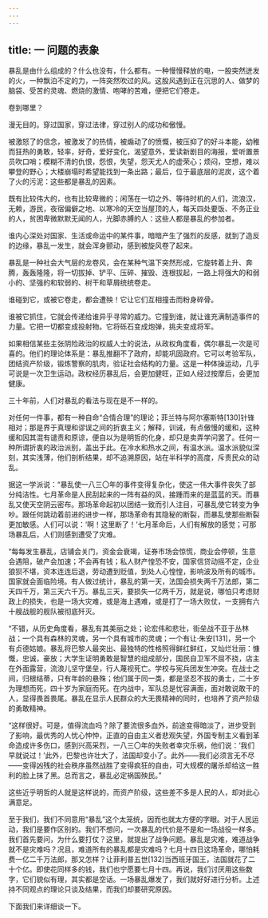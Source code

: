 ```yaml
---
---
---
```

title: 一 问题的表象
---




暴乱是由什么组成的？什么也没有，什么都有。一种慢慢释放的电，一股突然迸发的火，一种飘泊不定的力，一阵突然吹过的风。这股风遇到正在沉思的人、做梦的脑袋、受苦的灵魂、燃烧的激情、咆哮的苦难，便把它们卷走。

卷到哪里？

漫无目的。穿过国家，穿过法律，穿过别人的成功和傲慢。

被激怒了的信念，被激发了的热情，被煽动了的愤慨，被压抑了的好斗本能，幼稚而狂热的勇敢，轻率，好奇，爱好变化，渴望意外，爱读新剧目的海报，爱听置景员吹口哨；模糊不清的仇恨，怨恨，失望，怨天尤人的虚荣心；烦闷，空想，难以攀登的野心；大楼崩塌时希望能找到一条出路；最后，位于最底层的泥炭，这个着了火的污泥：这些都是暴乱的因素。

既有比较伟大的，也有比较卑微的；闲荡在一切之外、等待时机的人们，流浪汉，无赖，游民，夜宿偏僻之地、以寒冷的天空当屋顶的人，每天四处要饭、不务正业的人，贫困卑微默默无闻的人，光脚赤膊的人：这些人都是暴乱的参加者。

谁内心深处对国家、生活或命运中的某件事，暗暗产生了强烈的反感，就到了造反的边缘，暴乱一发生，就会浑身颤动，感到被旋风卷了起来。

暴乱是一种社会大气层的龙卷风，会在某种气温下突然形成，它旋转着上升、奔腾，轰轰隆隆，将一切拔掉、铲平、压碎、摧毁、连根拔起，一路上将强大的和弱小的、坚强的和软弱的、树干和草屑统统卷走。

谁碰到它，或被它卷走，都会遭殃！它让它们互相撞击而粉身碎骨。

谁被它抓住，它就会传递给谁异乎寻常的威力。它撞到谁，就让谁充满制造事件的力量。它把一切都变成投射物。它将砾石变成炮弹，挑夫变成将军。

如果相信某些主张阴险政治的权威人士的说法，从政权角度看，偶尔暴乱一次是可喜的。他们的理论体系是：暴乱推翻不了政府，却能巩固政府。它可以考验军队，团结资产阶级，锻炼警察的肌肉，验证社会结构的力量。这是一种体操运动，几乎可说是一次卫生运动。政权经历暴乱后，会更加健旺，正如人经过按摩后，会更加健康。

三十年前，人们对暴乱的看法与现在是不一样的。

对任何一件事，都有一种自命“合情合理”的理论；菲兰特与阿尔塞斯特[130]针锋相对；那是界于真理和谬误之间的折衷主义；解释，训诫，有点傲慢的缓和，这种缓和因其混有谴责和原谅，便自以为是明哲的化身，却只是卖弄学问罢了。任何一种所谓折衷的政治派别，盖出于此。在冷水和热水之间，有温水派。温水派貌似深刻，其实浅薄，他们剖析结果，却不追溯原因，站在半科学的高度，斥责民众的动乱。

据这一学派说：“暴乱使一八三〇年的事件变得复杂化，使这一伟大事件丧失了部分纯洁性。七月革命是人民刮起来的一阵有益的风，接踵而来的是蓝蓝的天。而暴乱又使天空阴云密布。那场革命起初以团结一致而引人注目，可暴乱使它转变为争吵。跟任何跳动着前进的进步一样，那场革命有其隐秘的断裂，而暴乱使那些断裂更加敏感。人们可以说：‘啊！这里断了！’七月革命后，人们有解放的感觉；可那场暴乱后，人们则感到遭受了灾难。

“每每发生暴乱，店铺会关门，资金会衰竭，证券市场会惊慌，商业会停顿，生意会遇阻，破产会加速；不会再有钱；私人财产惶恐不安，国家信贷动摇不定，企业狼狈不堪，资本连连后退，劳动遭到贬值，到处人心惶惶，影响波及所有的城市。国家就会面临险境。有人做过统计，暴乱的第一天，法国会损失两千万法郎，第二天四千万，第三天六千万。暴乱三天，要损失一亿两千万，就是说，哪怕只考虑财政上的损失，也是一场大灾难，或是海上遇难，或是打了一场大败仗，一支拥有六十艘战舰的舰队被彻底歼灭。

“不错，从历史角度看，暴乱有其美丽之处；论宏伟和悲壮，街垒战不亚于丛林战；一个具有森林的灵魂，另一个具有城市的灵魂；一个有让·朱安[131]，另一个有贞德姑娘。暴乱将巴黎人最突出、最独特的性格照得鲜红鲜红，又灿烂壮丽：慷慨，忠诚，豪放；大学生证明勇敢是智慧的组成部分，国民自卫军不屈不挠，店主在外面露营，流浪儿坚守堡垒，行人蔑视死亡。学校与宪兵团发生冲突。在战士之间，归根结蒂，只有年龄的悬殊；他们属于同一类，都是坚忍不拔的勇士，二十岁为理想而死，四十岁为家庭而死。在内战中，军队总是忧容满面，面对敢说敢干的人，显得畏首畏尾。暴乱在显示人民群众的大无畏精神的同时，也培养了资产阶级的勇敢精神。

“这样很好。可是，值得流血吗？除了要流很多血外，前途变得暗淡了，进步受到了影响，最优秀的人忧心忡忡，正直的自由主义者悲观失望，外国专制主义看到革命造成许多伤口，感到兴高采烈，一八三〇年的失败者幸灾乐祸，他们说：‘我们早就说过！’此外，巴黎也许壮大了，法国却变小了。此外——我们必须言无不尽——变得凶残的社会秩序虽然战胜了变得疯狂的自由，可大规模的屠杀却给这一胜利的脸上抹了黑。总而言之，暴乱必定祸国殃民。”

这些近乎明哲的人就是这样说的，而资产阶级，这些差不多是人民的人，却对此心满意足。

至于我们，我们不同意用“暴乱”这个太笼统，因而也就太方便的字眼。对于人民运动，我们是要作区别的。我们不想问，一次暴乱的代价是不是和一场战役一样多。我们首先要问，为什么要打仗？这里，就提出了战争问题。暴乱是灾难，难道战争就不是灾难吗？况且，难道所有的暴乱都是灾难吗？七月十四日这场革命，哪怕耗费一亿二千万法郎，那又怎样？让菲利普五世[132]当西班牙国王，法国就花了二十个亿。即使花同样多的钱，我们也宁愿要七月十四。再说，我们讨厌用这些数字，它们貌似有理，其实都是空话。一场暴乱爆发了，我们就好好进行分析。上述持不同观点的理论只谈及结果，而我们却要研究原因。

下面我们来详细谈一下。